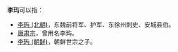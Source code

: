 '''李玙'''可以指：
*[[李玙_(北朝)|李玙 (北朝)]]，东魏前将军、护军、东徐州刺史、安城县伯。
*[[唐肃宗|唐肃宗]]，曾用名李玙。
*[[李玙_(朝鲜)|李玙 (朝鲜)]]，朝鲜世宗之子。

{{消歧义|Y|cat=二字李姓人名消歧义}}